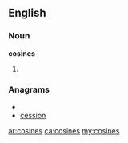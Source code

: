 ==English==

===Noun===
'''cosines'''

# {{plural of|[[cosine]]}}

===Anagrams===
* {{alphagram|ceinoss}}
* [[cession#English|cession]]

[[ar:cosines]]
[[ca:cosines]]
[[my:cosines]]